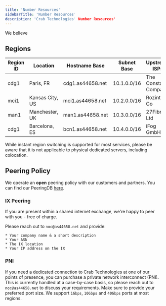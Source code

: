 ```yaml
---
title: 'Number Resources'
sidebarTitle: 'Number Resources'
description: 'Crab Technologies' Number Resources'
---
```


We believe 

## Regions

| Region ID | Location          | Hostname Base    | Subnet Base | Upstream ISPs        | Peering            |
| --------- | ------------------| ---------------- | ----------- | -------------------- | ------------------ |
| cdg1      | Paris, FR         | cdg1.as44658.net | 10.1.0.0/16 | The Constant Company | -                  |
| mci1      | Kansas City, US   | mci1.as44658.net | 10.2.0.0/16 | Rozint Ltd Co        | IX & PNI available |
| man1      | Manchester, UK    | man1.as44658.net | 10.3.0.0/16 | 27Fibre Ltd          | -                  |
| cdg1      | Barcelona, ES     | bcn1.as44658.net | 10.4.0.0/16 | iFog GmbH            | IX & PNI available |

<Warning>While instant region switching is supported for most services, please be aware that it is not applicable to physical dedicated servers, including colocation.</Warning>

## Peering Policy

We operate an **open** peering policy with our customers and partners. You can find our PeeringDB [here](https://www.peeringdb.com/net/34707).

### IX Peering

If you are present within a shared internet exchange, we're happy to peer with you - free of charge.

Please reach out to `noc@as44658.net` and provide:

    * Your company name & a short description
    * Your ASN
    * The IX location
    * Your IP address on the IX

### PNI

If you need a dedicated connection to Crab Technologies at one of our points of presence, you can purchase a private network interconnect (PNI). This is currently handled at a case-by-case basis, so please reach out to `noc@as44658.net` to discuss your requirements. Make sure to provide your preferred port size. We support `1Gbps`, `10Gbps` and `40Gbps` ports at most regions.